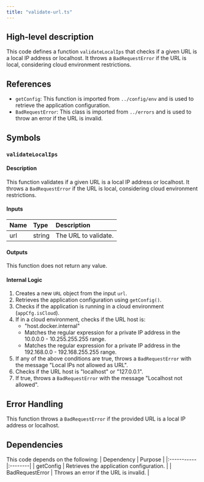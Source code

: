 ```yaml
---
title: "validate-url.ts"
---
```


## High-level description
This code defines a function `validateLocalIps` that checks if a given URL is a local IP address or localhost. It throws a `BadRequestError` if the URL is local, considering cloud environment restrictions.

## References
- `getConfig`: This function is imported from `../config/env` and is used to retrieve the application configuration.
- `BadRequestError`: This class is imported from `../errors` and is used to throw an error if the URL is invalid.

## Symbols

### `validateLocalIps`
#### Description
This function validates if a given URL is a local IP address or localhost. It throws a `BadRequestError` if the URL is local, considering cloud environment restrictions.

#### Inputs
| Name | Type | Description |
|:-----|:-----|:------------|
| url | string | The URL to validate. |

#### Outputs
This function does not return any value.

#### Internal Logic
1. Creates a new `URL` object from the input `url`.
2. Retrieves the application configuration using `getConfig()`.
3. Checks if the application is running in a cloud environment (`appCfg.isCloud`).
4. If in a cloud environment, checks if the URL host is:
    - "host.docker.internal"
    - Matches the regular expression for a private IP address in the 10.0.0.0 - 10.255.255.255 range.
    - Matches the regular expression for a private IP address in the 192.168.0.0 - 192.168.255.255 range.
5. If any of the above conditions are true, throws a `BadRequestError` with the message "Local IPs not allowed as URL".
6. Checks if the URL host is "localhost" or "127.0.0.1".
7. If true, throws a `BadRequestError` with the message "Localhost not allowed".

## Error Handling
This function throws a `BadRequestError` if the provided URL is a local IP address or localhost.

## Dependencies
This code depends on the following:
| Dependency | Purpose |
|:-----------|:--------|
| getConfig | Retrieves the application configuration. |
| BadRequestError | Throws an error if the URL is invalid. |
